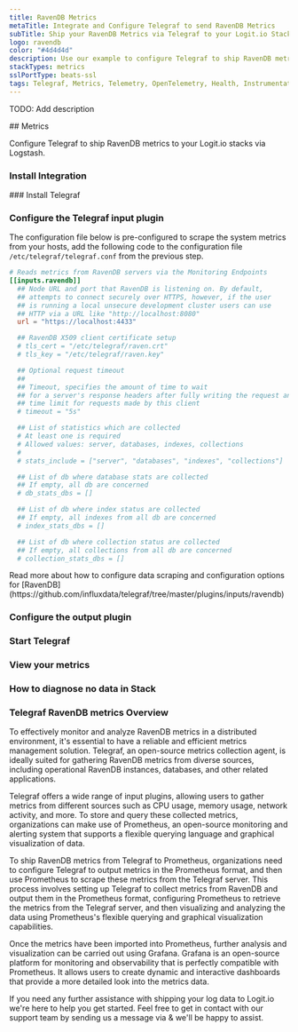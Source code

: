 ```yaml
---
title: RavenDB Metrics
metaTitle: Integrate and Configure Telegraf to send RavenDB Metrics
subTitle: Ship your RavenDB Metrics via Telegraf to your Logit.io Stack
logo: ravendb
color: "#4d4d4d"
description: Use our example to configure Telegraf to ship RavenDB metrics to your Logit.io stacks. Configure Telegraf to send RavenDB metrics to Logstash or Elastic.
stackTypes: metrics
sslPortType: beats-ssl
tags: Telegraf, Metrics, Telemetry, OpenTelemetry, Health, Instrumentation, RavenDB, Database, Monitoring, Ravendb
---
```


TODO: Add description

<Steps>
  ## Metrics

  Configure Telegraf to ship RavenDB metrics to your Logit.io stacks via Logstash.
  
  ### Install Integration
  <InstallIntegration/>
  ### Install Telegraf

  <InstallTelegraf />

  ### Configure the Telegraf input plugin

  The configuration file below is pre-configured to scrape the system metrics from your hosts, add the following code to the configuration file `/etc/telegraf/telegraf.conf` from the previous step.

  ```toml copy
  # Reads metrics from RavenDB servers via the Monitoring Endpoints
  [[inputs.ravendb]]
    ## Node URL and port that RavenDB is listening on. By default,
    ## attempts to connect securely over HTTPS, however, if the user
    ## is running a local unsecure development cluster users can use
    ## HTTP via a URL like "http://localhost:8080"
    url = "https://localhost:4433"

    ## RavenDB X509 client certificate setup
    # tls_cert = "/etc/telegraf/raven.crt"
    # tls_key = "/etc/telegraf/raven.key"

    ## Optional request timeout
    ##
    ## Timeout, specifies the amount of time to wait
    ## for a server's response headers after fully writing the request and
    ## time limit for requests made by this client
    # timeout = "5s"

    ## List of statistics which are collected
    # At least one is required
    # Allowed values: server, databases, indexes, collections
    #
    # stats_include = ["server", "databases", "indexes", "collections"]

    ## List of db where database stats are collected
    ## If empty, all db are concerned
    # db_stats_dbs = []

    ## List of db where index status are collected
    ## If empty, all indexes from all db are concerned
    # index_stats_dbs = []

    ## List of db where collection status are collected
    ## If empty, all collections from all db are concerned
    # collection_stats_dbs = []
  ```
  <Callout type="info">
    Read more about how to configure data scraping and configuration options for [RavenDB](https://github.com/influxdata/telegraf/tree/master/plugins/inputs/ravendb)
  </Callout>

  ### Configure the output plugin

  <TelegrafOutputPlugin />

  ### Start Telegraf

  <StartTelegraf />

  ### View your metrics
  <LaunchStack source="RavenDB_Metrics_via_Telegraf" utmMedium="metrics" utmCampaign="telegraf-RavenDB-metrics" />

  ### How to diagnose no data in Stack

  <DiagnoseNoData />

</Steps>

### Telegraf RavenDB metrics Overview

To effectively monitor and analyze RavenDB metrics in a distributed environment, it's essential to have a 
reliable and efficient metrics management solution. Telegraf, an open-source metrics collection agent, 
is ideally suited for gathering RavenDB metrics from diverse sources, including operational RavenDB 
instances, databases, and other related applications.

Telegraf offers a wide range of input plugins, allowing users to gather metrics from different sources 
such as CPU usage, memory usage, network activity, and more. To store and query these collected metrics, 
organizations can make use of Prometheus, an open-source monitoring and alerting system that supports 
a flexible querying language and graphical visualization of data.

To ship RavenDB metrics from Telegraf to Prometheus, organizations need to configure Telegraf to output 
metrics in the Prometheus format, and then use Prometheus to scrape these metrics from the Telegraf server. 
This process involves setting up Telegraf to collect metrics from RavenDB and output them in the Prometheus 
format, configuring Prometheus to retrieve the metrics from the Telegraf server, and then visualizing and 
analyzing the data using Prometheus's flexible querying and graphical visualization capabilities.

Once the metrics have been imported into Prometheus, further analysis and visualization can be carried out 
using Grafana. Grafana is an open-source platform for monitoring and observability that is perfectly 
compatible with Prometheus. It allows users to create dynamic and interactive dashboards that provide 
a more detailed look into the metrics data.

If you need any further assistance with shipping your log data to Logit.io we're here to help you get started. 
Feel free to get in contact with our support team by sending us a message via <IntercomButton text="live chat" /> 
& we'll be happy to assist.
